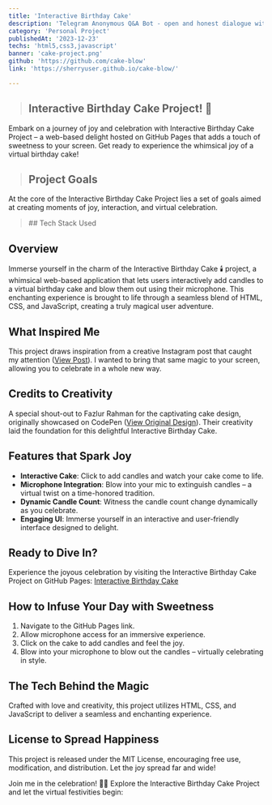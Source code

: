 ```yaml
---
title: 'Interactive Birthday Cake'
description: 'Telegram Anonymous Q&A Bot - open and honest dialogue with complete anonymity'
category: 'Personal Project'
publishedAt: '2023-12-23'
techs: 'html5,css3,javascript'
banner: 'cake-project.png'
github: 'https://github.com/cake-blow'
link: 'https://sherryuser.github.io/cake-blow/'

---
```


> ## Interactive Birthday Cake Project! 🍰

Embark on a journey of joy and celebration with Interactive Birthday Cake Project – a web-based delight hosted on GitHub Pages that adds a touch of sweetness to your screen. Get ready to experience the whimsical joy of a virtual birthday cake!

> ## Project Goals

At the core of the Interactive Birthday Cake Project lies a set of goals aimed at creating moments of joy, interaction, and virtual celebration.

<blockquote className='with-icons'>
    ## Tech Stack Used
    <div className='not-prose mt-2'>
        <TechIcons techs={['html5', 'css3', 'javascript']} />
    </div>
</blockquote>

## Overview

Immerse yourself in the charm of the Interactive Birthday Cake 🕯️ project, a whimsical web-based application that lets users interactively add candles to a virtual birthday cake and blow them out using their microphone. This enchanting experience is brought to life through a seamless blend of HTML, CSS, and JavaScript, creating a truly magical user adventure.

## What Inspired Me

This project draws inspiration from a creative Instagram post that caught my attention ([View Post](https://www.instagram.com/reel/C0xoHgDLmqg/)). I wanted to bring that same magic to your screen, allowing you to celebrate in a whole new way.

## Credits to Creativity

A special shout-out to Fazlur Rahman for the captivating cake design, originally showcased on CodePen ([View Original Design](https://codepen.io/fazlurr/pen/gPMJMK)). Their creativity laid the foundation for this delightful Interactive Birthday Cake.

## Features that Spark Joy

- **Interactive Cake**: Click to add candles and watch your cake come to life.
- **Microphone Integration**: Blow into your mic to extinguish candles – a virtual twist on a time-honored tradition.
- **Dynamic Candle Count**: Witness the candle count change dynamically as you celebrate.
- **Engaging UI**: Immerse yourself in an interactive and user-friendly interface designed to delight.

## Ready to Dive In?

Experience the joyous celebration by visiting the Interactive Birthday Cake Project on GitHub Pages: [Interactive Birthday Cake](https://sherryuser.github.io/cake-blow/)

## How to Infuse Your Day with Sweetness

1. Navigate to the GitHub Pages link.
2. Allow microphone access for an immersive experience.
3. Click on the cake to add candles and feel the joy.
4. Blow into your microphone to blow out the candles – virtually celebrating in style.

## The Tech Behind the Magic

Crafted with love and creativity, this project utilizes HTML, CSS, and JavaScript to deliver a seamless and enchanting experience.

## License to Spread Happiness

This project is released under the MIT License, encouraging free use, modification, and distribution. Let the joy spread far and wide!

Join me in the celebration! 🎂✨ Explore the Interactive Birthday Cake Project and let the virtual festivities begin:
<GithubCard repo='sherryuser/cake-blow' />